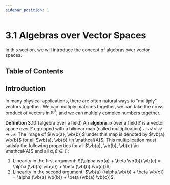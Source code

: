 ```yaml
---
sidebar_position: 1
---
```




# 3.1 Algebras over Vector Spaces

In this section, we will introduce the concept of algebras over vector spaces.

## Table of Contents

<TOCInline toc={toc} />

## Introduction

In many physical applications, there are often natural ways to "multiply" vectors together.
We can multiply matrices together, we can take the cross product of vectors in $\mathbb{R}^3$, and we can multiply complex numbers together.

**Definition 3.1.1** (algebra over a field) An **algebra** $\mathcal{A}$ over a field $\mathbb{F}$ is a vector space over $\mathbb{F}$ equipped with a bilinear map (called multiplication) $\cdot : \mathcal{A} \times \mathcal{A} \to \mathcal{A}$.
The image of $(\vb{a}, \vb{b})$ under this map is denoted by $\vb{a} \vb{b}$ for all $\vb{a}, \vb{b} \in \mathcal{A}$.
This multiplication must satisfy the following properties for all $\vb{a}, \vb{b}, \vb{c} \in \mathcal{A}$ and all $\alpha, \beta \in \mathbb{F}$:

1. Linearity in the first argument: $(\alpha \vb{a} + \beta \vb{b}) \vb{c} = \alpha (\vb{a} \vb{c}) + \beta (\vb{b} \vb{c})$,
2. Linearity in the second argument: $\vb{a} (\alpha \vb{b} + \beta \vb{c}) = \alpha (\vb{a} \vb{b}) + \beta (\vb{a} \vb{c})$.


